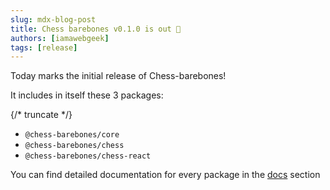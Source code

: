 ```yaml
---
slug: mdx-blog-post
title: Chess barebones v0.1.0 is out 🎉
authors: [iamawebgeek]
tags: [release]
---
```


Today marks the initial release of Chess-barebones!

It includes in itself these 3 packages:

{/* truncate */}

- `@chess-barebones/core`
- `@chess-barebones/chess`
- `@chess-barebones/chess-react`

You can find detailed documentation for every package in the [docs](/docs/getting-started/packages) section
